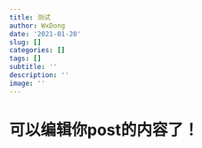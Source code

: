 ```yaml
---
title: 测试
author: WxDong
date: '2021-01-20'
slug: []
categories: []
tags: []
subtitle: ''
description: ''
image: ''
---
```

# 可以编辑你post的内容了！